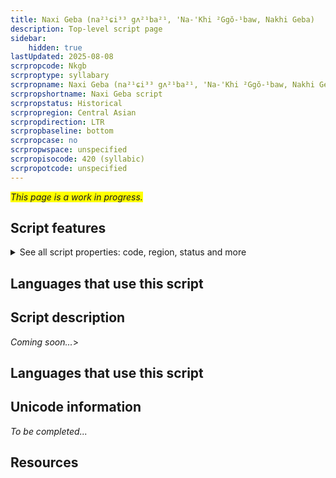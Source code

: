 ```yaml
---
title: Naxi Geba (na²¹ɕi³³ gʌ²¹ba²¹, 'Na-'Khi ²Ggŏ-¹baw, Nakhi Geba)
description: Top-level script page
sidebar:
    hidden: true
lastUpdated: 2025-08-08
scrpropcode: Nkgb
scrproptype: syllabary
scrpropname: Naxi Geba (na²¹ɕi³³ gʌ²¹ba²¹, 'Na-'Khi ²Ggŏ-¹baw, Nakhi Geba)
scrpropshortname: Naxi Geba script
scrpropstatus: Historical
scrpropregion: Central Asian
scrpropdirection: LTR
scrpropbaseline: bottom
scrpropcase: no
scrpropwspace: unspecified
scrpropisocode: 420 (syllabic)
scrpropotcode: unspecified
---
```


<span style='background-color:yellow'>_This page is a work in progress._</span>


## Script features

<details>
<summary> See all script properties: code, region, status and more</summary>
<ScriptInfo />
</details>

## Languages that use this script

<WsList script='Nkgb' wsMax='5' />

## Script description

_Coming soon..._>

## Languages that use this script

<WsList script='Nkgb' wsMax='5' />

## Unicode information

_To be completed..._

## Resources

<ScriptResources detailSummary='seemore' />

